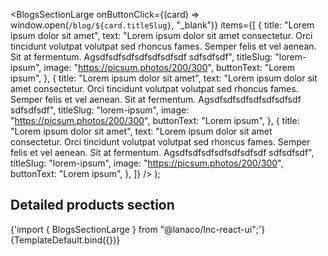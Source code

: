 
<Meta
  title="Landing sections/Blogs Section Large"
  component={BlogsSectionLarge}
/>

  <BlogsSectionLarge
    onButtonClick={(card) => window.open(`/blog/${card.titleSlug}`, "_blank")}
    items={[
      {
        title: "Lorem ipsum dolor sit amet",
        text: "Lorem ipsum dolor sit amet consectetur. Orci tincidunt volutpat volutpat sed rhoncus fames. Semper felis et vel aenean. Sit at fermentum. Agsdfsdfsdfsdfsdfsdfsdf sdfsdfsdf",
        titleSlug: "lorem-ipsum",
        image: "https://picsum.photos/200/300",
        buttonText: "Lorem ipsum",
      },
      {
        title: "Lorem ipsum dolor sit amet",
        text: "Lorem ipsum dolor sit amet consectetur. Orci tincidunt volutpat volutpat sed rhoncus fames. Semper felis et vel aenean. Sit at fermentum. Agsdfsdfsdfsdfsdfsdfsdf sdfsdfsdf",
        titleSlug: "lorem-ipsum",
        image: "https://picsum.photos/200/300",
        buttonText: "Lorem ipsum",
      },
      {
        title: "Lorem ipsum dolor sit amet",
        text: "Lorem ipsum dolor sit amet consectetur. Orci tincidunt volutpat volutpat sed rhoncus fames. Semper felis et vel aenean. Sit at fermentum. Agsdfsdfsdfsdfsdfsdfsdf sdfsdfsdf",
        titleSlug: "lorem-ipsum",
        image: "https://picsum.photos/200/300",
        buttonText: "Lorem ipsum",
      },
    ]}
  />
);

## Detailed products section

<SyntaxHighlighter language="jsx" style={nord}>
  {'import { BlogsSectionLarge } from "@lanaco/lnc-react-ui";'}
</SyntaxHighlighter>

<Canvas>
  <Story name="Default" args={{}}>
    {TemplateDefault.bind({})}
  </Story>
</Canvas>
